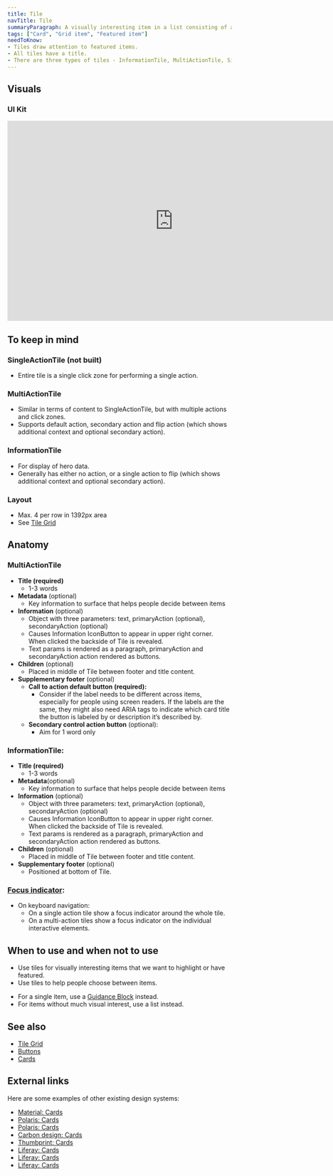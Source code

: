 ```yaml
---
title: Tile
navTitle: Tile
summaryParagraph: A visually interesting item in a list consisting of a card, visual, title metadata, and call to action.
tags: ["Card", "Grid item", "Featured item"]
needToKnow:
- Tiles draw attention to featured items.
- All tiles have a title.
- There are three types of tiles - InformationTile, MultiActionTile, SingleActionTile (not built)
---
```



## Visuals

### UI Kit

<iframe style="border: none;" width="744" height="450" src="https://www.figma.com/embed?embed_host=share&url=https%3A%2F%2Fwww.figma.com%2Ffile%2Fe3TyAOZKfLg9cA01Iy1Mgm%2FKaizen-Site-embed%3Fnode-id%3D1412%253A1546" allowfullscreen></iframe>

## To keep in mind

### SingleActionTile (not built)
*   Entire tile is a single click zone for performing a single action.   

### MultiActionTile 
*   Similar in terms of content to SingleActionTile, but with multiple actions and click zones.  
*   Supports default action, secondary action and flip action (which shows additional context and optional secondary action).

### InformationTile
*   For display of hero data. 
*   Generally has either no action, or a single action to flip (which shows additional context and optional secondary action).

### Layout
*   Max. 4 per row in 1392px area
*   See [Tile Grid](/components/tile-grid)

## Anatomy

### MultiActionTile
*   **Title (required)**
    *   1-3 words
*   **Metadata** (optional)
    *   Key information to surface that helps people decide between items
*   **Information** (optional)
    *   Object with three parameters: text, primaryAction (optional), secondaryAction (optional)
    *   Causes Information IconButton to appear in upper right corner. When clicked the backside of Tile is revealed.
    *   Text params is rendered as a paragraph, primaryAction and secondaryAction action rendered as buttons.
*   **Children** (optional)
    *   Placed in middle of Tile between footer and title content.
*   **Supplementary footer** (optional)
    *   **Call to action default button (required):**
        *   Consider if the label needs to be different across items, especially for people using screen readers. If the labels are the same, they might also need ARIA tags to indicate which card title the button is labeled by or description it’s described by.
    *   **Secondary control action button** (optional):
        *   Aim for 1 word only

### InformationTile:
*   **Title (required)**
    *   1-3 words
*   **Metadata**(optional)
    *   Key information to surface that helps people decide between items
*   **Information** (optional)
    *   Object with three parameters: text, primaryAction (optional), secondaryAction (optional)
    *   Causes Information IconButton to appear in upper right corner. When clicked the backside of Tile is revealed.
    *   Text params is rendered as a paragraph, primaryAction and secondaryAction action rendered as buttons.
*   **Children** (optional)
    *   Placed in middle of Tile between footer and title content.
*   **Supplementary footer** (optional)
    *   Positioned at bottom of Tile.

### [Focus indicator](/guidelines/interaction-states):
  *   On keyboard navigation:
      * On a single action tile show a focus indicator around the whole tile.
      * On a multi-action tiles show a focus indicator on the individual interactive elements.

## When to use and when not to use

<WhenToUseAndWhenNotToUse>
<WhenToUse>

*   Use tiles for visually interesting items that we want to highlight or have featured.
*   Use tiles to help people choose between items.

</WhenToUse>
<WhenNotToUse>

*   For a single item, use a [Guidance Block](/components/guidance-block) instead.
*   For items without much visual interest, use a list instead.

</WhenNotToUse>
</WhenToUseAndWhenNotToUse>

## See also
*   [Tile Grid](/components/tile-grid)
*   [Buttons](/components/button/)
*   [Cards](/components/card/)

## External links

Here are some examples of other existing design systems:

- [Material: Cards](https://material.io/design/components/cards.html)
- [Polaris: Cards](https://polaris.shopify.com/components/structure/card#navigation)
- [Polaris: Cards](https://polaris.shopify.com/components/structure/callout-card#navigation)
- [Carbon design: Cards](https://www.carbondesignsystem.com/components/tile/code)
- [Thumbprint: Cards](https://thumbprint.design/components/service-card/usage/)
- [Liferay: Cards](https://liferay.design/lexicon/core-components/cards/cards/)
- [Liferay: Cards](https://liferay.design/lexicon/core-components/cards/cards-variation/)
- [Liferay: Cards](https://liferay.design/lexicon/core-components/cards/cards-navigation/)

